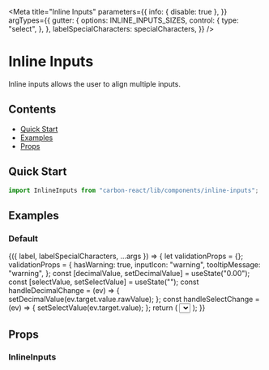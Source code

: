 

<Meta
  title="Inline Inputs"
  parameters={{
    info: { disable: true },
  }}
  argTypes={{
    gutter: {
      options: INLINE_INPUTS_SIZES,
      control: {
        type: "select",
      },
    },
    labelSpecialCharacters: specialCharacters,
  }}
/>

# Inline Inputs

Inline inputs allows the user to align multiple inputs.

## Contents

- [Quick Start](#quick-start)
- [Examples](#examples)
- [Props](#props)

## Quick Start

```javascript
import InlineInputs from "carbon-react/lib/components/inline-inputs";
```

## Examples

### Default

<Preview>
  <Story
    name="default"
    args={{
      gutter: InlineInputs.defaultProps.gutter,
      label: "Inline Inputs",
      labelSpecialCharacters: undefined,
    }}
  >
    {({ label, labelSpecialCharacters, ...args }) => {
      let validationProps = {};
      validationProps = {
        hasWarning: true,
        inputIcon: "warning",
        tooltipMessage: "warning",
      };
      const [decimalValue, setDecimalValue] = useState("0.00");
      const [selectValue, setSelectValue] = useState("");
      const handleDecimalChange = (ev) => {
        setDecimalValue(ev.target.value.rawValue);
      };
      const handleSelectChange = (ev) => {
        setSelectValue(ev.target.value);
      };
      return (
        <InlineInputs label={label || labelSpecialCharacters} {...args}>
          <Textbox {...validationProps} />
          <Decimal value={decimalValue} onChange={handleDecimalChange} />
          <Select value={selectValue} onChange={handleSelectChange}>
            <Option text="Amber" value="1" />
            <Option text="Black" value="2" />
            <Option text="Blue" value="3" />
            <Option text="Brown" value="4" />
            <Option text="Green" value="5" />
            <Option text="Orange" value="6" />
            <Option text="Pink" value="7" />
            <Option text="Purple" value="8" />
            <Option text="Red" value="9" />
            <Option text="White" value="10" />
            <Option text="Yellow" value="11" />
          </Select>
        </InlineInputs>
      );
    }}
  </Story>
</Preview>

## Props

### InlineInputs

<Props of={InlineInputs} />
